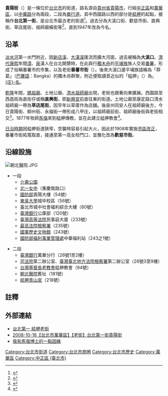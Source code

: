 '''貴陽街'''（{{lang-nan-tw|Kuì-iûnn Kue}}）是一條位於[[台北市|台北市]]的街道，路名源自[[貴州省|貴州省]][[貴陽市|貴陽市]]，行經[[中正區_(台北市)|中正區]]和[[萬華區|萬華區]]，以[[中華路_(台北市)|中華路]]分為兩段，二段為[[單行道|單行道]]。其中西園路以西的部分是[[艋舺|艋舺]]的起點，被稱作'''台北第一街'''，是台北市最古老的街道<ref>{{cite web|url=https://whdo.gov.taipei/News_Content.aspx?n=BA44C2AB122C71F4&sms=865D02859464D466&s=9C708D6CE5AA3292|title=番薯市街 |publisher=萬華區公所}}</ref>。過去分為大溪口街、歡慈市街、直興街、草店尾街、祖師廟橫街等<ref>{{cite web |title=1903 最近實測臺北全圖 |url=https://www.historygis.udd.gov.taipei/urban/map/ |website=臺北市歷史圖資展示系統 |access-date=2019-04-22 |archive-date=2019-03-14 |archive-url=https://web.archive.org/web/20190314032943/http://www.historygis.udd.gov.taipei/urban/map/ |dead-url=no }}</ref>，直到1947年改為今名。

== 沿革 ==
{{參見|艋舺}}
[[淡水河|淡水河]]第一水門附近，因[[新店溪|新店溪]]、[[大漢溪|大漢溪]]匯流而擴大河面，過去被稱為'''大溪口'''。[[臺灣清治時期|清代]][[康熙|康熙]]年間[[漳州|漳]]、[[泉州|泉]]漢人在台北開墾時，在此與行[[獨木舟|獨木舟]]的[[平埔族|平埔族]]族人交易[[番薯|番薯]]，形成了俗稱番薯市的市集，以及老街'''番薯市街'''（{{lang-nan-tw|Han-tsû Tshī-kue}}）。後來大溪口邊平埔族語稱為「莽葛」（[[巴賽語|巴賽語]]：Bangka）的獨木舟群聚，附近便取讀音近似的「艋舺」（{{lang-nan-tw|Báng-kah}}）為[[街庄社鄉|-{庄}-名]]。

[[乾隆|乾隆]]年間，[[台北天后宮|媽祖廟]]、土地公廟、[[艋舺清水巖|清水祖師廟]]出現，老街也跟著向東擴展。西園路至西昌街為直街仔或稱'''直興街'''，即[[台北天后宮|新興宮]]前直往東的街道。土地公廟至康定路口清水祖師廟一帶為'''草店尾街'''，因早年以草厝作為店舖。後泉州同安人在祖師廟後方，今日貴陽街、柳州街、永福街一帶形成八甲庄，以祖師廟前街、祖師廟後街與老街相交<ref name="臺北畫刊">{{cite book |title=《臺北畫刊》貴陽街 |date=2003-03 |publisher=臺北市政府新聞處 |url=http://blind.tpml.edu.tw/ct.asp?xItem=545510&ctNode=346&mp=10}}</ref>。1877年牧師[[馬偕|馬偕]]來到艋舺傳教，並在此建立艋舺教會<ref>{{cite web |title=547 草店尾街租屋談起 |url=http://www.laijohn.com/book6/547.htm |website=賴永祥長老史料庫-教會史話 |access-date=2019-04-22 |archive-date=2020-01-17 |archive-url=https://web.archive.org/web/20200117175201/http://www.laijohn.com/book6/547.htm |dead-url=no }}</ref>。

[[臺灣日治時期|日治時期]]因艋舺街道狹窄，空襲時容易引起大火，因此於1908年實施[[市區改正|市區改正]]，番薯市街拓寬取直，接通至第一高女校門口，並雅化改為'''歡慈市街'''{{r|臺北畫刊}}。

== 沿線設施 ==
[[File:朝北醫院.JPG|right]]
{{Div col|colwidth=25em}}
*一段
**[[介壽公園|介壽公園]]
**[[北一女中|北一女中]]（重慶南路口）
**[[中華民國國防部|國防部]]貴陽大樓（54號）
**[[東吳大學_(台灣)|東吳大學]]城中校區（56號）
**臺北市城中社會福利綜合大樓（60號）
**[[臺灣銀行|臺灣銀行]]公庫部（120號）
**[[臺灣高等法院|臺灣高等法院]]民事庭大廈（233號）
**[[最高法院檢察署|最高法院檢察署]]（235號）
**[[國軍歷史文物館|國軍歷史文物館]]（243號）
**[[國防部福利事業管理處|國防部福利事業管理處]]中華福利站（243之1號）

*二段
**[[臺灣銀行|臺灣銀行]]萬華分行（26號1至2樓）
**[[司法院|司法院]]第二辦公室、[[臺灣臺北地方法院檢察署|臺灣臺北地方法院檢察署]]第二辦公室（26號3至9樓）
**[[台灣基督長老教會|台灣基督長老教會]]艋舺教會（94號）
**[[朝北醫院|朝北醫院]]舊址（181號）
**[[艋舺青山宮|艋舺青山宮]]（218號）
{{Div col end}}

== 註釋 == 
<references/>

== 外部連結 ==
* [http://www.mdnkids.com/oldstreet/1.asp 台北第一 艋舺老街] {{Wayback|url=http://www.mdnkids.com/oldstreet/1.asp |date=20210119023843 }}
* [https://blog.xuite.net/yahoo_67095/twblog/116394874 2008-10-16【台北市萬華區】【老街】台北第一街貴陽街] {{Wayback|url=https://blog.xuite.net/yahoo_67095/twblog/116394874 |date=20190422182724 }}
* [http://daddygaga.pixnet.net/blog/post/5992804 我和馬偕博士的一點因緣] {{Wayback|url=http://daddygaga.pixnet.net/blog/post/5992804 |date=20190422182724 }}

{{臺灣老街}}
{{台北市商圈}}
{{DEFAULTSORT:Guiyang}}
[[Category:台北市街道|Category:台北市街道]]
[[Category:台北市商圈|Category:台北市商圈]]
[[Category:台北市歷史|Category:台北市歷史]]
[[Category:萬華區|Category:萬華區]]
[[Category:中正區_(臺北市)|Category:中正區 (臺北市)]]